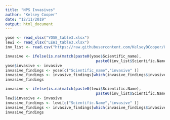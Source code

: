 ```yaml
---
title: "NPS Invasives"
author: "Kelsey Cooper"
date: "12/11/2019"
output: html_document
---
```

```r
yose <- read_xlsx("YOSE_table3.xlsx")
lewi <- read_xlsx("LEWI_table3.xlsx")
inv_list <- read.csv("https://raw.githubusercontent.com/KelseyDCooper/USGS-NPS-App/master/invasives_list.csv")
```

```r
invasive <- ifelse(is.na(match(paste0(yose$Scientific_name), 
                                        paste0(inv_list$Scientific.Name))),"No", "Yes")
yose$invasive <- invasive
invasive_findings <- yose[c("Scientific_name","invasive" )]
invasive_findings <- invasive_findings[which(invasive_findings$invasive=="Yes"),]
invasive_findings
```

```r
invasive <- ifelse(is.na(match(paste0(lewi$Scientific.Name), 
                                        paste0(inv_list$Scientific.Name))),"No", "Yes")
lewi$invasive <- invasive
invasive_findings <- lewi[c("Scientific.Name","invasive" )]
invasive_findings <- invasive_findings[which(invasive_findings$invasive=="Yes"),]
invasive_findings
```

